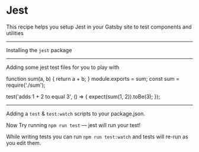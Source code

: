 # Jest

This recipe helps you setup Jest in your Gatsby site to test components and utilities

---

Installing the `jest` package

<InstallPackages name="jest" dev={true} />

---

<Meta stepType="example" />

Adding some jest test files for you to play with

<WriteFile path="src/jest-example/sum.js">
function sum(a, b) {
  return a + b;
}
module.exports = sum;
</WriteFile>

<WriteFile path="src/jest-example/sum.test.js">
const sum = require('./sum');

test('adds 1 + 2 to equal 3', () => {
  expect(sum(1, 2)).toBe(3);
});
</WriteFile>

---

Adding a `test` & `test:watch` scripts to your package.json.

Now Try running `npm run test` — jest will run your test!

While writing tests you can run `npm run test:watch` and tests will re-run
as you edit them.

<SetNpmScript
  name="test"
  command="jest"
/>

<SetNpmScript
  name="test:watch"
  command="jest --watch"
/>

